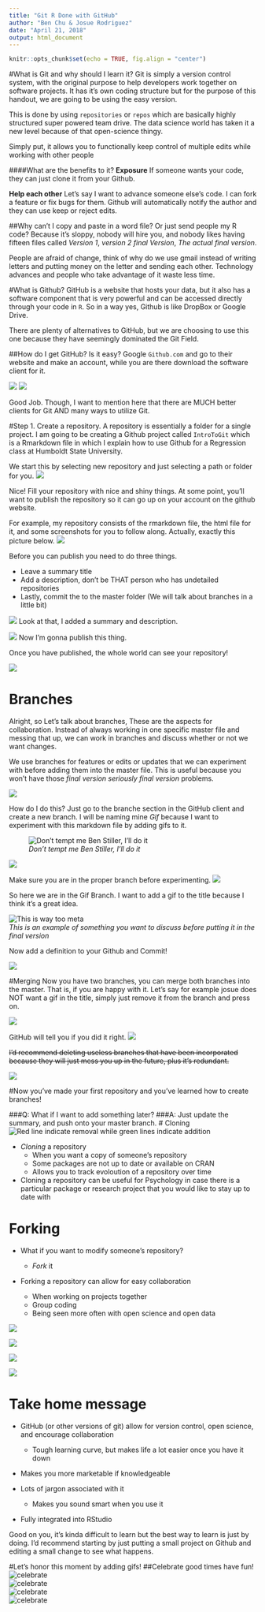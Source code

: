 ```yaml
---
title: "Git R Done with GitHub"
author: "Ben Chu & Josue Rodriguez"
date: "April 21, 2018"
output: html_document
---
```


```r
knitr::opts_chunk$set(echo = TRUE, fig.align = "center")
```


#What is Git and why should I learn it?
Git is simply a version control system, with the original purpose to help developers work together on software projects. It has it's own coding structure but for the purpose of this handout, we are going to be using the easy version. 


This is done by using `repositories` or `repos` which are basically highly structured super powered team drive. The data science world has taken it a new level because of that open-science thingy.

Simply put, it allows you to functionally keep control of multiple edits while working with other people

####What are the benefits to it?
**Exposure** If someone wants your code, they can just clone it from your Github.

**Help each other** Let's say I want to advance someone else's code. I can fork a feature or fix bugs for them. Github will automatically notify the author and they can use keep or reject edits.


##Why can't I copy and paste in a word file? Or just send people my R code?
Because it's sloppy, nobody will hire you, and nobody likes having fifteen files called *Version 1*, *version 2* *final Version*, *The actual final version*. 

People are afraid of change, think of why do we use gmail instead of writing letters and putting money on the letter and sending each other. Technology advances and people who take advantage of it waste less time.

#What is Github?
GitHub is a website that hosts your data, but it also has a software component that is very powerful and can be accessed directly through your code in `R`. So in a way yes, Github is like DropBox or Google Drive.


There are plenty of alternatives to GitHub, but we are choosing to use this one because they have seemingly dominated the Git Field.

##How do I get GitHub? Is it easy?
Google `Github.com` and go to their website and make an account, while you are there download the software client for it. 

![](C:\Users\Branly Mclanbry\Documents\GitHub\IntroToGit\img1.png)
![](C:\Users\Branly Mclanbry\Documents\GitHub\IntroToGit\img2.png)

Good Job. Though, I want to mention here that there are MUCH better clients for Git AND many ways to utilize Git. 

#Step 1. Create a repository. 
A repository is essentially a folder for a single project. I am going to be creating a Github project called `IntroToGit` which is a Rmarkdown file in which I explain how to use Github for a Regression class at Humboldt State University. 

We start this by selecting new repository and just selecting a path or folder for you.
![](C:\Users\Branly Mclanbry\Documents\GitHub\IntroToGit\img3.png)

Nice! Fill your repository with nice and shiny things. At some point, you'll want to publish the repository so it can go up on your account on the github website. 

For example, my repository consists of the rmarkdown file, the html file for it, and some screenshots for you to follow along. Actually, exactly this picture below.
![](C:\Users\Branly Mclanbry\Documents\GitHub\IntroToGit\img4.png)

Before you can publish you need to do three things. 

* Leave a summary title
* Add a description, don't be THAT person who has undetailed repositories
* Lastly, commit the to the master folder (We will talk about branches in a little bit)

![](C:\Users\Branly Mclanbry\Documents\GitHub\IntroToGit\img5.png)
Look at that, I added a summary and description.

![](C:\Users\Branly Mclanbry\Documents\GitHub\IntroToGit\img6.png)
Now I'm gonna publish this thing.

Once you have published, the whole world can see your repository!



![](C:\Users\Branly Mclanbry\Documents\GitHub\IntroToGit\img7.png)

# Branches
Alright, so Let's talk about branches, These are the aspects for collaboration. Instead of always working in one specific master file and messing that up, we can work in branches and discuss whether or not we want changes.


We use branches for features or edits or updates that we can experiment with before adding them into the master file. This is useful because you won't have those *final version* *seriously final version* problems. 

![](https://guides.github.com/activities/hello-world/branching.png)

How do I do this? Just go to the branche section in the GitHub client and create a new branch. I will be naming mine *Gif* because I want to experiment with this markdown file by adding gifs to it. 


![*Don't tempt me Ben Stiller, I'll do it*](https://media.giphy.com/media/wi8Ez1mwRcKGI/giphy.gif)


![](C:\Users\Branly Mclanbry\Documents\GitHub\IntroToGit\img8.png)

Make sure you are in the proper branch before experimenting.
![](C:\Users\Branly Mclanbry\Documents\GitHub\IntroToGit\img9.png)

So here we are in the Gif Branch. I want to add a gif to the title because I think it's a great idea.

![This is way too meta](https://media.giphy.com/media/E21p4xYH9NgkIsrgsS/giphy.gif)  
*This is an example of something you want to discuss before putting it in the final version*

Now add a definition to your Github and Commit!

![](C:\Users\Branly Mclanbry\Documents\GitHub\IntroToGit\img10.png)

#Merging
Now you have two branches, you can merge both branches into the master. That is, if you are happy with it. Let's say for example josue does NOT want a gif in the title, simply just remove it from the branch and press on. 

![](C:\Users\Branly Mclanbry\Documents\GitHub\IntroToGit\img11.png)

GitHub will tell you if you did it right.
![](C:\Users\Branly Mclanbry\Documents\GitHub\IntroToGit\img12.png)

~~I'd recommend deleting useless branches that have been incorporated because they will just mess you up in the future, plus it's redundant.~~

![](C:\Users\Branly Mclanbry\Documents\GitHub\IntroToGit\img13.png)

#Now you've made your first repository and you've learned how to create branches! 



###Q: What if I want to add something later?
###A: Just update the summary, and push onto your master branch. 
# Cloning 
![*Red line indicate removal while green lines indicate addition*](https://media.giphy.com/media/4EEH5nXR6wqp0mql3K/giphy.gif) 

* *Cloning* a repository
    + When you want a copy of someone's repository
    + Some packages are not up to date or available on CRAN
    + Allows you to track evoloution of a repository over time
    
* Cloning a repository can be useful for Psychology in case there is a particular package or research project that you would like to stay up to date with

# Forking

* What if you want to modify someone's repository? 
    + *Fork* it
    
* Forking a repository can allow for easy collaboration

    + When working on projects together
    + Group coding
    + Being seen more often with open science and open data

![](https://imgur.com/YaRH7aT.png)

![](https://imgur.com/g1g6CtS.png)

![](https://imgur.com/2CdVnbF.png)

![](https://imgur.com/Vu8H9hJ.png)

# Take home message

* GitHub (or other versions of git) allow for version control, open science, and encourage collaboration

    + Tough learning curve, but makes life a lot easier once you have it down
* Makes you more marketable if knowledgeable
* Lots of jargon associated with it

    + Makes you sound smart when you use it

* Fully integrated into RStudio


Good on you, it's kinda difficult to learn but the best way to learn is just by doing. I'd recommend starting by just putting a small project on Github and editing a small change to see what happens.


#Let's honor this moment by adding gifs!
##Celebrate good times have fun!
![celebrate](https://media.giphy.com/media/l0MYt5jPR6QX5pnqM/giphy.gif)  
![celebrate](https://media.giphy.com/media/axu6dFuca4HKM/giphy.gif)  
![celebrate](https://media.giphy.com/media/26tPplGWjN0xLybiU/giphy.gif)  
![celebrate](https://media.giphy.com/media/irbOGCtFm8LNC/giphy.gif)  

